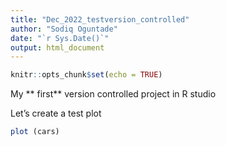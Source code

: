 ```yaml
---
title: "Dec_2022_testversion_controlled"
author: "Sodiq Oguntade"
date: "`r Sys.Date()`"
output: html_document
---
```


```r
knitr::opts_chunk$set(echo = TRUE)
```

My ** first** version controlled project in R studio

Let's create a test plot
```r
plot (cars)
```

